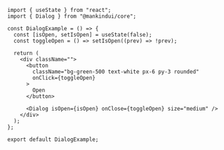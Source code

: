 ```tsx
import { useState } from "react";
import { Dialog } from "@mankindui/core";

const DialogExample = () => {
  const [isOpen, setIsOpen] = useState(false);
  const toggleOpen = () => setIsOpen((prev) => !prev);

  return (
    <div className="">
      <button
        className="bg-green-500 text-white px-6 py-3 rounded"
        onClick={toggleOpen}
      >
        Open
      </button>

      <Dialog isOpen={isOpen} onClose={toggleOpen} size="medium" />
    </div>
  );
};

export default DialogExample;
```
